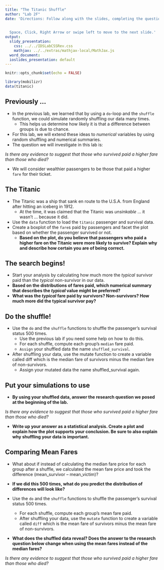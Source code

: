 ```yaml
---
title: "The Titanic Shuffle"
author: "Lab 2F"
date: 'Directions: Follow along with the slides, completing the questions in <font color=#25679E><b>blue</b></font> on your computer, and answering the questions in **red** in your journal.  
  
  
  Space, Click, Right Arrow or swipe left to move to the next slide.'
output:
  slidy_presentation:
    css: ../../IDSLabCSSRev.css
    mathjax: ../../extras/mathjax-local/MathJax.js
  word_document:
  ioslides_presentation: default
---
```


```r
knitr::opts_chunk$set(echo = FALSE)
```

```r
library(mobilizr)
data(titanic)
```

## Previously ...

- In the previous lab, we learned that by using a `do`-loop and the `shuffle` function, we could simulate randomly shuffling our data many times.
  - This helps us determine how likely it is that a difference between groups is due to chance.
- For this lab, we will extend these ideas to _numerical_ variables by using random shuffling and numerical summaries.
- The question we will investigate in this lab is:

_Is there any evidence to suggest that those who survived paid a higher fare than those who died?_

- We will consider wealthier passengers to be those that paid a higher `fare` for their ticket.


## The Titanic

- The Titanic was a ship that sank en route to the U.S.A. from England after hitting an iceberg in 1912.
    - At the time, it was claimed that the Titanic was _unsinkable_ ... it wasn't ... because it did.
- <span class="blue">Use the `data` function to load the `titanic` passenger and survival data.</span>
- <span class="blue">Create a boxplot of the `fare`s paid by passengers and facet the plot based on whether the passenger survived or not.</span>
    - **Based on the plot, do you believe that passengers who paid a higher fare on the Titanic were more likely to survive? Explain why and describe how certain you are of being correct.**


## The search begins!

- <span class="blue">Start your analysis by calculating how much more the _typical_ survivor paid than the _typical_ non-survivor in our data.</span>
- **Based on the distributions of fares paid, which numerical summary that describes the _typical_ value might be preferred?**
- **What was the _typical_ fare paid by survivors? Non-survivors? How much more did the typical survivor pay?**


## Do the shuffle!

- <span class="blue">Use the `do` and the `shuffle` functions to shuffle the passenger's survival status 500 times.</span>
    - Use the previous lab if you need some help on how to do this.
    - For each shuffle, compute each group's `median` fare paid. 
    - `Assign` your shuffled data the name `shuffled_survival`.
- <span class="blue">After shuffling your data, use the mutate function to create a variable called diff which is the median fare of survivors minus the median fare of non-survivors.</span>
    - Assign your mutated data the name shuffled_survival again.
  

## Put your simulations to use

- **By using your shuffled data, answer the research question we posed at the beginning of the lab.**

_Is there any evidence to suggest that those who survived paid a higher fare than those who died?_

- **Write up your answer as a statistical analysis. Create a plot and explain how the plot supports your conclusion. Be sure to also explain why shuffling your data is important.**


## Comparing Mean Fares

- What about if instead of calculating the median fare price for each group after a shuffle, we calculated the mean fare price and took the difference (mean_survivor – mean_victim)?

- **If we did this 500 times, what do you predict the distribution of differences will look like?**

- <span class="blue">Use the `do` and the `shuffle` functions to shuffle the passenger's survival status 500 times. </span>
    - For each shuffle, compute each group's mean fare paid.
    - After shuffling your data, use the `mutate` function to create a variable called `diff` which is the mean fare of survivors minus the mean fare of non-survivors.
    
- **What does the shuffled data reveal? Does the answer to the research question below change when using the mean fares instead of the median fares?**

_Is there any evidence to suggest that those who survived paid a higher fare than those who died?_